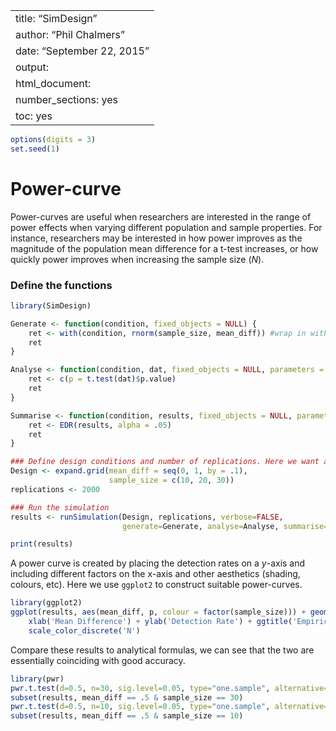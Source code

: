 %\VignetteIndexEntry{SimDesign}
%\VignetteEngine{knitr::knitr}
---
title: "SimDesign"
author: "Phil Chalmers"
date: "September 22, 2015"
output:
  html_document:
    number_sections: yes
    toc: yes
---

```r
options(digits = 3)
set.seed(1)
```

# Power-curve

Power-curves are useful when researchers are interested in the range of power effects when varying different population and sample properties. For instance, researchers may be interested in how power improves as the magnitude of the population mean difference for a t-test increases, or how quickly power improves when increasing the sample size ($N$).  

### Define the functions

```r
library(SimDesign)

Generate <- function(condition, fixed_objects = NULL) {
    ret <- with(condition, rnorm(sample_size, mean_diff)) #wrap in with() rather than using $
    ret
}

Analyse <- function(condition, dat, fixed_objects = NULL, parameters = NULL) {
    ret <- c(p = t.test(dat)$p.value)
    ret
}

Summarise <- function(condition, results, fixed_objects = NULL, parameters_list = NULL) {
    ret <- EDR(results, alpha = .05)
    ret
}

### Define design conditions and number of replications. Here we want a finer range of values for plotting
Design <- expand.grid(mean_diff = seq(0, 1, by = .1), 
                      sample_size = c(10, 20, 30))
replications <- 2000

### Run the simulation
results <- runSimulation(Design, replications, verbose=FALSE,
                         generate=Generate, analyse=Analyse, summarise=Summarise, edit='none')
```

```r
print(results)
```

A power curve is created by placing the detection rates on a $y$-axis and including different factors on the x-axis and other aesthetics (shading, colours, etc). Here we use `ggplot2` to construct suitable power-curves.

```r
library(ggplot2)
ggplot(results, aes(mean_diff, p, colour = factor(sample_size))) + geom_point() + geom_line() +
    xlab('Mean Difference') + ylab('Detection Rate') + ggtitle('Empirical Power Curves') +
    scale_color_discrete('N')
```

Compare these results to analytical formulas, we can see that the two are essentially coinciding with good accuracy. 

```r
library(pwr)
pwr.t.test(d=0.5, n=30, sig.level=0.05, type="one.sample", alternative="two.sided")
subset(results, mean_diff == .5 & sample_size == 30)
pwr.t.test(d=0.5, n=10, sig.level=0.05, type="one.sample", alternative="two.sided")
subset(results, mean_diff == .5 & sample_size == 10)
```

